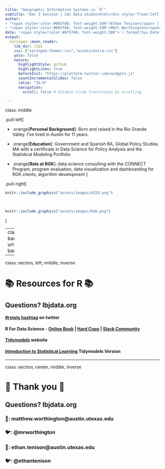 ```yaml
---
title: "Geographic Information Systems in `R`"
subtitle: "Dec 3 Session | LBJ Data Studio<html><div style='float:left'></div><hr color='#e2f1fc' size=1px width=1100px></html>"
author: 
- "<span style='color:#005f86; font-weight:500'>Ethan Tenison</span> | Project Manager for Data Initiatives, UT Austin - RGK Center"
- "<span style='color:#005f86; font-weight:500'>Matt Worthington</span> | Sr. Project Manager for Data Initiatives, UT Austin - LBJ"
date: '<span style="color:#bf5700; font-weight:300">`r format(Sys.Date(), "%B %d, %Y")`</span>'
output:
  xaringan::moon_reader: 
    lib_dir: libs
    css: ["xaringan-themer.css","assets/extra.css"]
    yolo: false
    nature:
      highlightStyle: github
      highlightLines: true
      beforeInit: "https://platform.twitter.com/widgets.js"
      countIncrementalSlides: false
      ratio: "16:9"
      navigation:
        scroll: false # disable slide transitions by scrolling

---
```

class: middle

.pull-left[

* .orange[**Personal Background**]: Born and raised in the Rio Grande Valley. I've lived in Austin for 11 years.

* .orange[**Education**]: Government and Spanish BA, Global Policy Studies MA with a certificate in Data Science for Policy Analysis and the Statistical Modeling Portfolio 

* .orange[**Role at RGK**]: data science consulting with the CONNECT Program, program evaluation, data visualization and dashboarding for RGK clients, algorithm development
]

.pull-right[


```r
knitr::include_graphics("assets/images/AISD.png")

```

<br/>

```r
knitr::include_graphics("assets/images/RGK.png")
```


]

---
class: inverse, center, middle
background-image: url("assets/images/modeling2.png")
background-size: contain

---

class: section, left, middle, inverse

# 📚 Resources for R 📚

## Questions? lbjdata.org

#### [#rstats hashtag](https://twitter.com/search?q=%23rstats) on twitter
#### R For Data Science - [Online Book](https://r4ds.had.co.nz) | [Hard Copy](https://www.oreilly.com/library/view/r-for-data/9781491910382/) | [Slack Community](https://www.rfordatasci.com)
#### [Tidymodels](https://www.tidymodels.org/) website
#### [Introduction to Statistical Learning](https://emilhvitfeldt.github.io/ISLR-tidymodels-labs/index.html) Tidymodels Version


---

class: section, center, middle, inverse

# 🙏 Thank you 🙏

## Questions? lbjdata.org

### 📧: matthew.worthington@austin.utexas.edu
### 🐦: @mrworthington
### 📧: ethan.tenison@austin.utexas.edu
### 🐦: @ethantenison


